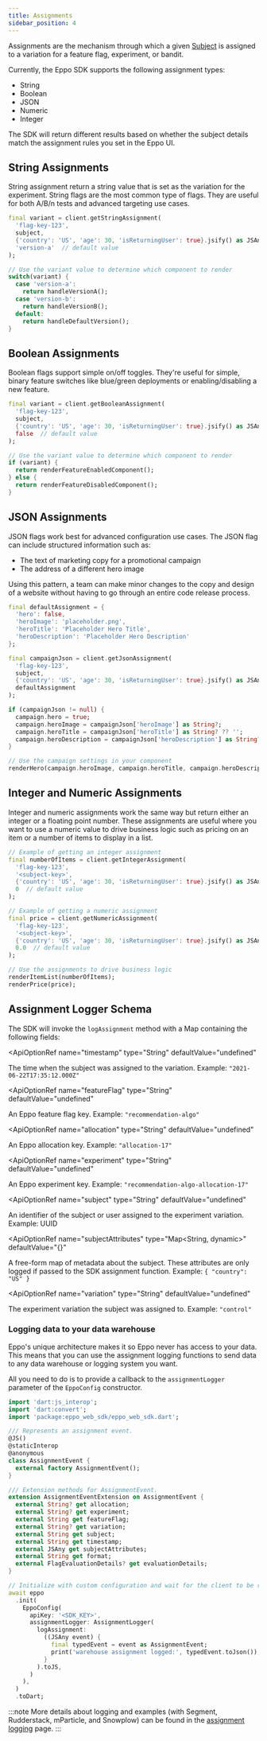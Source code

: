 ```yaml
---
title: Assignments
sidebar_position: 4
---
```



Assignments are the mechanism through which a given [Subject](/sdks/sdk-features/subjects) is assigned to a variation for a feature flag, experiment, or bandit.

Currently, the Eppo SDK supports the following assignment types:

- String
- Boolean
- JSON
- Numeric
- Integer

The SDK will return different results based on whether the subject details match the assignment rules you set in the Eppo UI.

## String Assignments

String assignment return a string value that is set as the variation for the experiment. 
String flags are the most common type of flags. They are useful for both A/B/n tests and advanced targeting use cases.

```dart
final variant = client.getStringAssignment(
  'flag-key-123',
  subject,
  {'country': 'US', 'age': 30, 'isReturningUser': true}.jsify() as JSAny,
  'version-a'  // default value
);

// Use the variant value to determine which component to render
switch(variant) {
  case 'version-a':
    return handleVersionA();
  case 'version-b':
    return handleVersionB();
  default:
    return handleDefaultVersion();
}
```

## Boolean Assignments

Boolean flags support simple on/off toggles. They're useful for simple, binary feature switches like blue/green deployments or enabling/disabling a new feature.

```dart
final variant = client.getBooleanAssignment(
  'flag-key-123',
  subject,
  {'country': 'US', 'age': 30, 'isReturningUser': true}.jsify() as JSAny,
  false  // default value
);

// Use the variant value to determine which component to render
if (variant) {
  return renderFeatureEnabledComponent();
} else {
  return renderFeatureDisabledComponent();
}
```

## JSON Assignments

JSON flags work best for advanced configuration use cases. The JSON flag can include structured information such as:

- The text of marketing copy for a promotional campaign
- The address of a different hero image

Using this pattern, a team can make minor changes to the copy and design of a website without having to go through an entire code release process.

```dart
final defaultAssignment = {
  'hero': false,
  'heroImage': 'placeholder.png',
  'heroTitle': 'Placeholder Hero Title',
  'heroDescription': 'Placeholder Hero Description'
};

final campaignJson = client.getJsonAssignment(
  'flag-key-123',
  subject,
  {'country': 'US', 'age': 30, 'isReturningUser': true}.jsify() as JSAny,
  defaultAssignment
);

if (campaignJson != null) {
  campaign.hero = true;
  campaign.heroImage = campaignJson['heroImage'] as String?;
  campaign.heroTitle = campaignJson['heroTitle'] as String? ?? '';
  campaign.heroDescription = campaignJson['heroDescription'] as String? ?? '';
}

// Use the campaign settings in your component
renderHero(campaign.heroImage, campaign.heroTitle, campaign.heroDescription);
```

## Integer and Numeric Assignments

Integer and numeric assignments work the same way but return either an integer or a floating point number. These assignments are useful where you want to use a numeric value to drive business logic such as pricing on an item or a number of items to display in a list.

```dart
// Example of getting an integer assignment
final numberOfItems = client.getIntegerAssignment(
  'flag-key-123',
  '<subject-key>',
  {'country': 'US', 'age': 30, 'isReturningUser': true}.jsify() as JSAny,
  0  // default value
);

// Example of getting a numeric assignment
final price = client.getNumericAssignment(
  'flag-key-123',
  '<subject-key>',
  {'country': 'US', 'age': 30, 'isReturningUser': true}.jsify() as JSAny,
  0.0  // default value
);

// Use the assignments to drive business logic
renderItemList(numberOfItems);
renderPrice(price);
```

## Assignment Logger Schema

The SDK will invoke the `logAssignment` method with a Map containing the following fields:

<ApiOptionRef
  name="timestamp"
  type="String"
  defaultValue="undefined"
>

The time when the subject was assigned to the variation. Example: `"2021-06-22T17:35:12.000Z"`

</ApiOptionRef>

<ApiOptionRef
  name="featureFlag"
  type="String"
  defaultValue="undefined"
>

An Eppo feature flag key. Example: `"recommendation-algo"`

</ApiOptionRef>

<ApiOptionRef
  name="allocation"
  type="String"
  defaultValue="undefined"
>

An Eppo allocation key. Example: `"allocation-17"`

</ApiOptionRef>

<ApiOptionRef
  name="experiment"
  type="String"
  defaultValue="undefined"
>

An Eppo experiment key. Example: `"recommendation-algo-allocation-17"`

</ApiOptionRef>

<ApiOptionRef
  name="subject"
  type="String"
  defaultValue="undefined"
>

An identifier of the subject or user assigned to the experiment variation. Example: UUID

</ApiOptionRef>

<ApiOptionRef
  name="subjectAttributes"
  type="Map<String, dynamic>"
  defaultValue="{}"
>

A free-form map of metadata about the subject. These attributes are only logged if passed to the SDK assignment function. Example: `{ "country": "US" }`

</ApiOptionRef>

<ApiOptionRef
  name="variation"
  type="String"
  defaultValue="undefined"
>

The experiment variation the subject was assigned to. Example: `"control"`

</ApiOptionRef>

### Logging data to your data warehouse

Eppo's unique architecture makes it so Eppo never has access to your data. This means that you can use the assignment 
logging functions to send data to any data warehouse or logging system you want.

All you need to do is to provide a callback to the `assignmentLogger` parameter of the `EppoConfig` constructor.

<Tabs>
<TabItem value="console" label="Console">

```dart
import 'dart:js_interop';
import 'dart:convert';
import 'package:eppo_web_sdk/eppo_web_sdk.dart';

/// Represents an assignment event.
@JS()
@staticInterop
@anonymous
class AssignmentEvent {
  external factory AssignmentEvent();
}

/// Extension methods for AssignmentEvent.
extension AssignmentEventExtension on AssignmentEvent {
  external String? get allocation;
  external String? get experiment;
  external String get featureFlag;
  external String? get variation;
  external String get subject;
  external String get timestamp;
  external JSAny get subjectAttributes;
  external String get format;
  external FlagEvaluationDetails? get evaluationDetails;
}

// Initialize with custom configuration and wait for the client to be ready
await eppo
  .init(
    EppoConfig(
      apiKey: '<SDK_KEY>',
      assignmentLogger: AssignmentLogger(
        logAssignment:
          ((JSAny event) {
            final typedEvent = event as AssignmentEvent;
            print('warehouse assignment logged:', typedEvent.toJson());
          }
        ).toJS,
      )
    ),
  )
  .toDart;
```

</TabItem>
</Tabs>

:::note
More details about logging and examples (with Segment, Rudderstack, mParticle, and Snowplow) can be found in the [assignment logging](/sdks/event-logging/assignment-logging/) page.
:::
